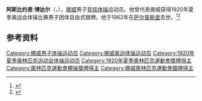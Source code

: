 {{NoteTA|G1=Sports}}
'''阿斯比约恩·博达尔'''（{{lang-no|Asbjørn Bodahl}}，{{bd|1896年|4月20日|1962年|12月21日}}），[[挪威|挪威]]男子[[竞技体操|竞技体操]]运动员。他曾代表挪威获得1920年夏季奥运会体操比赛男子团体自由式银牌。他于1962年在[[萨尔普斯堡|萨尔普斯堡]]去世。<ref>{{Cite web|title=Asbjørn BODAHL|url=https://www.olympic.org/asbjorn-bodahl|accessdate=2021-03-30|work=International Olympic Committee}}</ref><ref>{{cite web|url=https://www.olympedia.org/athletes/30772|title=Asbjørn Bodahl|work=Olympedia|accessdate=2021-03-31}}</ref>

== 参考资料 ==
{{reflist}}

{{Authority control}}
{{DEFAULTSORT:Bodahl, Asbjørn}}
[[Category:挪威男子体操运动员|Category:挪威男子体操运动员]]
[[Category:挪威奥运体操运动员|Category:挪威奥运体操运动员]]
[[Category:1920年夏季奥林匹克运动会体操运动员|Category:1920年夏季奥林匹克运动会体操运动员]]
[[Category:1920年夏季奧林匹克運動會獎牌得主|Category:1920年夏季奧林匹克運動會獎牌得主]]
[[Category:奧林匹克運動會體操獎牌得主|Category:奧林匹克運動會體操獎牌得主]]
[[Category:挪威奧林匹克運動會銀牌得主|Category:挪威奧林匹克運動會銀牌得主]]